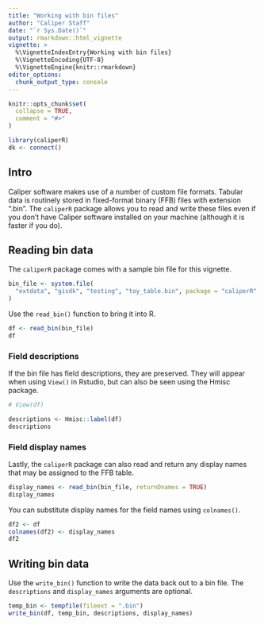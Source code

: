 ```yaml
---
title: "Working with bin files"
author: "Caliper Staff"
date: "`r Sys.Date()`"
output: rmarkdown::html_vignette
vignette: >
  %\VignetteIndexEntry{Working with bin files}
  %\VignetteEncoding{UTF-8}
  %\VignetteEngine{knitr::rmarkdown}
editor_options: 
  chunk_output_type: console
---
```


```r
knitr::opts_chunk$set(
  collapse = TRUE,
  comment = "#>"
)
```

```r
library(caliperR)
dk <- connect()
```

## Intro

Caliper software makes use of a number of custom file formats. Tabular data is
routinely stored in fixed-format binary (FFB) files with extension ".bin". The
`caliperR` package allows you to read and write these files even if you don't
have Caliper software installed on your machine (although it is faster if you
do).

## Reading bin data

The `caliperR` package comes with a sample bin file for this vignette.

```r
bin_file <- system.file(
  "extdata", "gisdk", "testing", "toy_table.bin", package = "caliperR"
)
```

Use the `read_bin()` function to bring it into R.

```r
df <- read_bin(bin_file)
df
```

### Field descriptions

If the bin file has field descriptions, they are preserved. They will appear
when using `View()` in Rstudio, but can also be seen using the Hmisc package.

```r
# View(df)

descriptions <- Hmisc::label(df)
descriptions
```

### Field display names

Lastly, the `caliperR` package can also read and return any display names that
may be assigned to the FFB table.

```r
display_names <- read_bin(bin_file, returnDnames = TRUE)
display_names
```

You can substitute display names for the field names using `colnames()`.

```r
df2 <- df
colnames(df2) <- display_names
df2
```

## Writing bin data

Use the `write_bin()` function to write the data back out to a bin file. The
`descriptions` and `display_names` arguments are optional.

```r
temp_bin <- tempfile(fileext = ".bin")
write_bin(df, temp_bin, descriptions, display_names)
```

